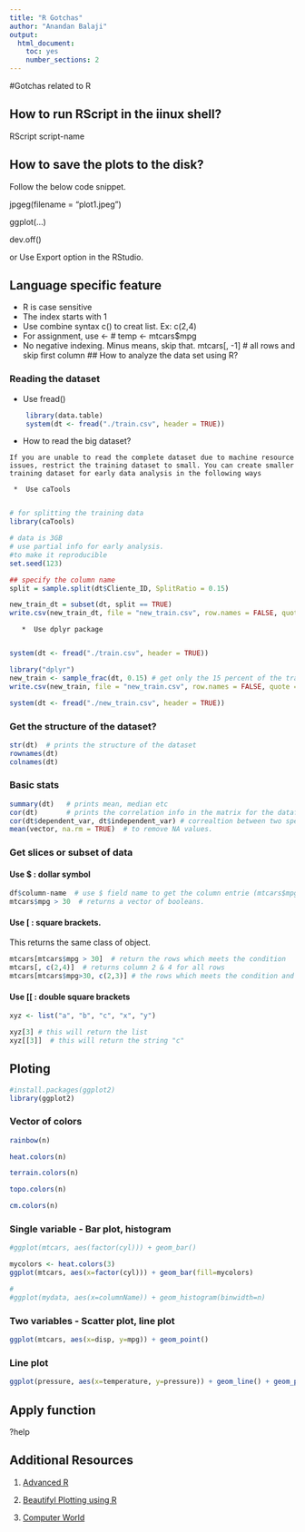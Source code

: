 ```yaml
---
title: "R Gotchas"
author: "Anandan Balaji"
output: 
  html_document:
    toc: yes
    number_sections: 2
---
```


#Gotchas related to R

## How to run RScript in the iinux shell?
   RScript script-name
   
## How to save the plots to the disk?
   Follow the below code snippet.
   
   jpgeg(filename = "plot1.jpeg")
   
   ggplot(...)
   
   dev.off()
   
   or 
   Use Export option in the RStudio.
   
## Language specific feature
   * R is case sensitive
   * The index starts with 1 
   * Use combine syntax c() to creat list. Ex: c(2,4)
   * For assignment, use <-   # temp <- mtcars$mpg
   * No negative indexing. Minus means, skip that.
     mtcars[, -1]  # all rows and skip first column
## How to analyze the data set using R?

### Reading the dataset

  *  Use fread()
```r
    library(data.table)
    system(dt <- fread("./train.csv", header = TRUE))
```

  *  How to read the big dataset?
    
    If you are unable to read the complete dataset due to machine resource issues, restrict the training dataset to small. You can create smaller training dataset for early data analysis in the following ways
    
     *  Use caTools
     
```r
# for splitting the training data
library(caTools)

# data is 3GB
# use partial info for early analysis.
#to make it reproducible
set.seed(123)

## specify the column name
split = sample.split(dt$Cliente_ID, SplitRatio = 0.15)

new_train_dt = subset(dt, split == TRUE)
write.csv(new_train_dt, file = "new_train.csv", row.names = FALSE, quote = FALSE)
```
     
       *  Use dplyr package
     
```r
system(dt <- fread("./train.csv", header = TRUE))

library("dplyr")
new_train <- sample_frac(dt, 0.15) # get only the 15 percent of the training set
write.csv(new_train, file = "new_train.csv", row.names = FALSE, quote = FALSE)

system(dt <- fread("./new_train.csv", header = TRUE))
```

     
### Get the structure of the dataset?
  
```r
str(dt)  # prints the structure of the dataset
rownames(dt)
colnames(dt)
```

### Basic stats

```r
summary(dt)   # prints mean, median etc
cor(dt)       # prints the correlation info in the matrix for the dataframe
cor(dt$dependent_var, dt$independent_var) # correaltion between two specific variables
mean(vector, na.rm = TRUE)  # to remove NA values.
```

### Get slices or subset of data

#### Use $ : dollar symbol
```r
df$column-name  # use $ field name to get the column entrie (mtcars$mpg)
mtcars$mpg > 30  # returns a vector of booleans.
```

#### Use [ : square brackets.

This returns the same class of object.

```r
mtcars[mtcars$mpg > 30]  # return the rows which meets the condition
mtcars[, c(2,4)]  # returns column 2 & 4 for all rows
mtcars[mtcars$mpg>30, c(2,3)] # the rows which meets the condition and return only col 2 & 3
```

#### Use [[  : double square brackets

```r
xyz <- list("a", "b", "c", "x", "y")

xyz[3] # this will return the list
xyz[[3]]  # this will return the string "c"

```

## Ploting
```r
#install.packages(ggplot2)
library(ggplot2)
```

### Vector of colors

```r
rainbow(n)

heat.colors(n)

terrain.colors(n)

topo.colors(n)

cm.colors(n)
```
### Single variable - Bar plot, histogram

```r
#ggplot(mtcars, aes(factor(cyl))) + geom_bar()

mycolors <- heat.colors(3)
ggplot(mtcars, aes(x=factor(cyl))) + geom_bar(fill=mycolors)

#
#ggplot(mydata, aes(x=columnName)) + geom_histogram(binwidth=n)

```


   
### Two variables - Scatter plot, line plot

```r

ggplot(mtcars, aes(x=disp, y=mpg)) + geom_point()
```

### Line plot
```r
ggplot(pressure, aes(x=temperature, y=pressure)) + geom_line() + geom_point()

```

## Apply function
?help

## Additional Resources
   1. [Advanced R ](http://adv-r.had.co.nz/)
   
   2. [Beautifyl Plotting using R ](http://zevross.com/blog/2014/08/04/beautiful-plotting-in-r-a-ggplot2-cheatsheet-3/)
   
   3. [Computer World](http://www.computerworld.com/article/2497464/business-intelligence/business-intelligence-60-r-resources-to-improve-your-data-skills.html)
   
   
   